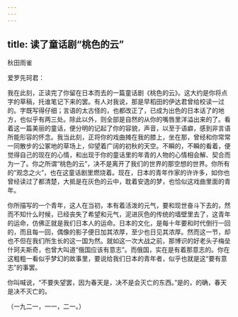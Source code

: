```yaml
---
---
---
```

title: 读了童话剧“桃色的云”
---



秋田雨雀

爱罗先珂君：

我在此刻，正读完了你留在日本而去的一篇童话剧《桃色的云》。这大约是你将点字的草稿，托谁笔记下来的罢。有人对我说，那是早稻田的伊达君曾给校读一过的。字既写得仔细；言语的太古怪的，也都改正了，已成为出色的日本话了的地方，也似乎有两三处。除此以外，则全部是自然的从你的嘴唇里洋溢出来的了。看着这一篇美丽的童话，便分明的记起了你的容貌，声音，以至于语癖，感到非言语所能形容的怀念。我当此刻，正将你的戏曲摊在我的膝上，坐在那，曾经和你常常一同散步的公冢地的草场上，仰望着广阔的初秋的天空。不瞬的，不瞬的看着，便觉得自己的现在的心情，和出现于你的童话里的年青的人物的心情相会解、契合而为一了。你之所谓“桃色的云”，决不是离开了我们的世界的那空想的世界。你所有的“观念之火”，也在这童话剧里燃烧着。现在，日本的青年作家的许许多，如你也曾经读过了都清楚，大抵是在灰色的云中，耽着安逸的梦，也恰似这戏曲里面的青年。

你所描写的一个青年，这人在当初，本有着活泼的元气，要和现世奋斗下去的，然而不知什么时候，已经丧失了希望和元气，泥进灰色的传统的墙壁里去了，这青年的运命，仿佛正就是我们日本人的运命。日本的文化，是每十年要和时代倒行一回的，而且每一回，偶像的影子便日加其浓厚，至少也日见其浓厚。然而这一节，却也不但在我们所生长的这一国为然。就如这一次大战之前，那博识的好老头子梅垒什珂夫斯奇，也曾大叫道“俄国应该有意志”。而俄国，实在是有着那意志的。你在这粗粗一看似乎梦幻的故事里，要说给我们日本的青年者，似乎也就是这“要有意志”的事罢。

你叫喊说，“不要失望罢，因为春天是，决不是会灭亡的东西。”是的，的确，春天是决不灭亡的。

（一九二一，一一，二一。）